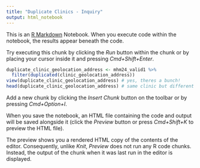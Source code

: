 ```yaml
---
title: "Duplicate Clinics - Inquiry"
output: html_notebook
---
```


This is an [R Markdown](http://rmarkdown.rstudio.com) Notebook. When you execute code within the notebook, the results appear beneath the code. 

Try executing this chunk by clicking the *Run* button within the chunk or by placing your cursor inside it and pressing *Cmd+Shift+Enter*. 

```r
duplicate_clinic_geolocation_address <- mhm24_valid1 %>%
  filter(duplicated(clinic_geolocation_address))
view(duplicate_clinic_geolocation_address) # yes, theres a bunch!
head(duplicate_clinic_geolocation_address) # same clinic but different names (ex: or1, or2, or3, etc.)
```

Add a new chunk by clicking the *Insert Chunk* button on the toolbar or by pressing *Cmd+Option+I*.

When you save the notebook, an HTML file containing the code and output will be saved alongside it (click the *Preview* button or press *Cmd+Shift+K* to preview the HTML file). 

The preview shows you a rendered HTML copy of the contents of the editor. Consequently, unlike *Knit*, *Preview* does not run any R code chunks. Instead, the output of the chunk when it was last run in the editor is displayed.

